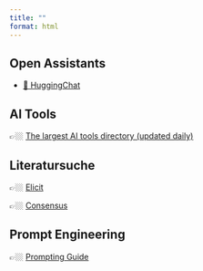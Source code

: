 ```yaml
---
title: ""
format: html
---
```


## Open Assistants

- [🤗 HuggingChat](https://huggingface.co/chat)
  
## AI Tools

👉🏼 [The largest AI tools directory (updated daily)](https://www.futurepedia.io/)


## Literatursuche

👉🏼 [Elicit](https://www.elicit.org/)

👉🏼 [Consensus](consensus.app)


## Prompt Engineering

👉🏼 [Prompting Guide](https://www.promptingguide.ai/)